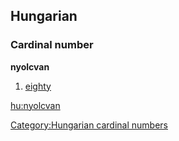 ==Hungarian==
===Cardinal number===
'''nyolcvan'''
# [[eighty]]

[[Category:Hungarian cardinal numbers]]
[[hu:nyolcvan]]